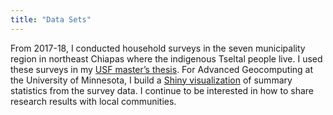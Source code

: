 ```yaml
---
title: "Data Sets"
---
```


From 2017-18, I conducted household surveys in the seven municipality
region in northeast Chiapas where the indigenous Tseltal people live. 
I used these surveys in my 
[USF master's thesis](https://repository.usfca.edu/thes/1079/). 
For Advanced Geocomputing at the University of Minnesota,
I build a [Shiny visualization](https://batsilmaya.shinyapps.io/eftbrowser/) 
of summary statistics from the
survey data. I continue to be interested in how to share
research results with local communities.
 